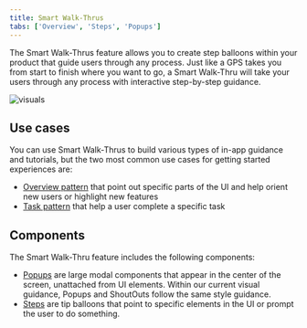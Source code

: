 ```yaml
---
title: Smart Walk-Thrus
tabs: ['Overview', 'Steps', 'Popups']
---
```


<PageDescription>

  The Smart Walk-Thrus feature allows you to create step balloons within your product that guide users through any process. Just like a GPS takes you from start to finish where you want to go, a Smart Walk-Thru will take your users through any process with interactive step-by-step guidance.

</PageDescription>

![visuals](images/WalkMe-SWT-overview.png)

## Use cases

You can use Smart Walk-Thrus to build various types of in-app guidance and tutorials, but the two most common use cases for getting started experiences are: 

- [Overview pattern](/walkme/walkme-patterns/overview-pattern) that point out specific parts of the UI and help orient new users or highlight new features
- [Task pattern](/walkme/walkme-patterns/task-pattern) that help a user complete a specific task 

## Components

The Smart Walk-Thru feature includes the following components:

* [Popups](/walkme/smart-walk-thrus/popups) are large modal components that appear in the center of the screen, unattached from UI elements. Within our current visual guidance, Popups and ShoutOuts follow the same style guidance.
* [Steps](/walkme/smart-walk-thrus/steps) are tip balloons that point to specific elements in the UI or prompt the user to do something.
